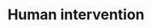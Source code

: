 ---
title: "Human intervention"
details: "Leave pen-and-paper bookings in the past allowing you to focus more on your business or 
simply enjoy your newfound free time. Seamless integrations and uninterrupted service."
items:
  - "Suited to business articles"
  - "Consistently typing speed"
action_btn:
  enable: true
  label: "Get started"
  link: "#"
shape: "/assets/imgs/shape/shape-s-40.png"
image: "/assets/imgs/feature/content-writer/img-s-43.png"
card:
  enable: true
  icon: "/assets/imgs/icon/icon-s-18.png"
  text: "Most powerful features included to NeuroBot"
---